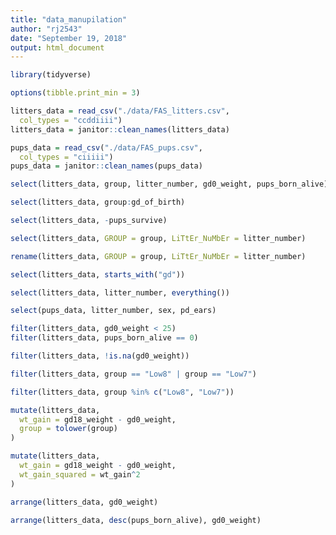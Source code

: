 ```yaml
---
title: "data_manupilation"
author: "rj2543"
date: "September 19, 2018"
output: html_document
---
```


```r
library(tidyverse)
```

```r
options(tibble.print_min = 3)

litters_data = read_csv("./data/FAS_litters.csv",
  col_types = "ccddiiii")
litters_data = janitor::clean_names(litters_data)

pups_data = read_csv("./data/FAS_pups.csv",
  col_types = "ciiiii")
pups_data = janitor::clean_names(pups_data)
```

```r
select(litters_data, group, litter_number, gd0_weight, pups_born_alive)
```

```r
select(litters_data, group:gd_of_birth)
```

```r
select(litters_data, -pups_survive)
```
```r
select(litters_data, GROUP = group, LiTtEr_NuMbEr = litter_number)
```

```r
rename(litters_data, GROUP = group, LiTtEr_NuMbEr = litter_number)
```

```r
select(litters_data, starts_with("gd"))
```

```r
select(litters_data, litter_number, everything())
```

```r
select(pups_data, litter_number, sex, pd_ears)
```

```r
filter(litters_data, gd0_weight < 25)
filter(litters_data, pups_born_alive == 0)
```

```r
filter(litters_data, !is.na(gd0_weight))
```

```r
filter(litters_data, group == "Low8" | group == "Low7")
```

```r
filter(litters_data, group %in% c("Low8", "Low7"))
```

```r
mutate(litters_data,
  wt_gain = gd18_weight - gd0_weight,
  group = tolower(group)
)
```

```r
mutate(litters_data,
  wt_gain = gd18_weight - gd0_weight,
  wt_gain_squared = wt_gain^2
)
```

```r
arrange(litters_data, gd0_weight)
```

```r
arrange(litters_data, desc(pups_born_alive), gd0_weight)
```

